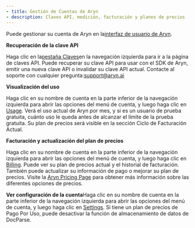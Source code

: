 ```yaml
---
- title: Gestión de Cuentas de Aryn
- description: Claves API, medición, facturación y planes de precios
---
```


Puede gestionar su cuenta de Aryn en la[interfaz de usuario de Aryn](https://app.aryn.ai/).

**Recuperación de la clave API**

Haga clic en la[pestaña Claves](https://app.aryn.ai/api-keys)en la navegación izquierda para ir a la página de claves API. Puede recuperar su clave API para usar con el SDK de Aryn, emitir una nueva clave API o invalidar su clave API actual. Contacte al soporte con cualquier pregunta:[support@aryn.ai](mailto:support@aryn.ai)

**Visualización del uso**

Haga clic en su nombre de cuenta en la parte inferior de la navegación izquierda para abrir las opciones del menú de cuenta, y luego haga clic en [Usage](https://app.aryn.ai/usage). Verá el uso actual de Aryn por mes, y si es un usuario de prueba gratuita, cuánto uso le queda antes de alcanzar el límite de la prueba gratuita. Su plan de precios será visible en la sección Ciclo de Facturación Actual.

**Facturación y actualización del plan de precios**

Haga clic en su nombre de cuenta en la parte inferior de la navegación izquierda para abrir las opciones del menú de cuenta, y luego haga clic en [Billing](https://app.aryn.ai/billing). Puede ver su plan de precios actual y el historial de facturación. También puede actualizar su información de pago o mejorar su plan de precios. Visite la [Aryn Pricing Page](https://www.aryn.ai/pricing) para obtener más información sobre las diferentes opciones de precios.

**Ver configuración de la cuenta**Haga clic en su nombre de cuenta en la parte inferior de la navegación izquierda para abrir las opciones del menú de cuenta, y luego haga clic en [Settings](https://app.aryn.ai/settings). Si tiene un plan de precios de Pago Por Uso, puede desactivar la función de almacenamiento de datos de DocParse.

